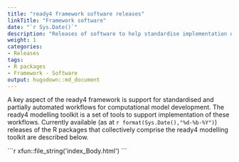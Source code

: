 ```yaml
---
title: "ready4 framework software releases"
linkTitle: "Framework software"
date: "`r Sys.Date()`"
description: "Releases of software to help standardise implementation of modelling projects that use the ready4 framework."
weight: 1
categories: 
- Releases
tags: 
- R packages
- Framework - Software
output: hugodown::md_document
---
```


A key aspect of the ready4 framework is support for standardised and partially automated workflows for computational model development. The ready4 modelling toolkit is a set of tools to support implementation of these workflows. Currently available (as at  `r format(Sys.Date(),"%d-%b-%Y")`) releases of the R packages that collectively comprise the ready4 modelling toolkit are described below.

````{=html}
```r
xfun::file_string('index_Body.html')
```
````

